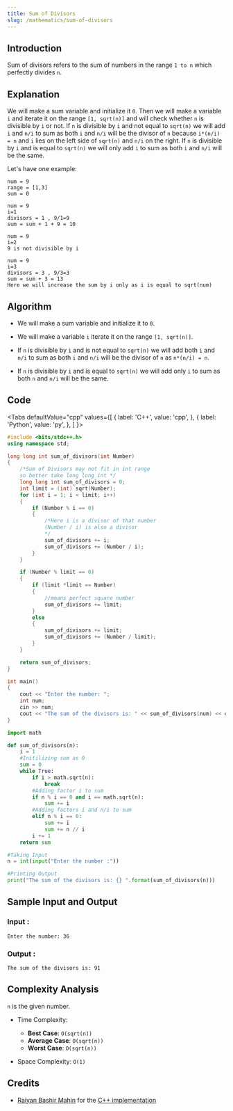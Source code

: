 ```yaml
---
title: Sum of Divisors
slug: /mathematics/sum-of-divisors
---
```


## Introduction

Sum of divisors refers to the sum of numbers in the range `1 to n` which perfectly divides `n`.

## Explanation 

We will make a sum variable and initialize it `0`. Then we will make a variable `i` and iterate it on the range `[1, sqrt(n)]` and will check whether `n` is divisible by `i` or not. If `n` is divisible by `i` and not equal to `sqrt(n)` we will add `i` and `n/i` to sum as both `i` and `n/i` will be the divisor of `n` because `i*(n/i) = n` and `i` lies on the left side of `sqrt(n)` and `n/i` on the right. If `n` is divisible by `i` and is equal to `sqrt(n)` we will only add `i` to sum as both `i` and `n/i` will be the same. 

Let's have one example: 
```
num = 9
range = [1,3]
sum = 0

num = 9
i=1
divisors = 1 , 9/1=9
sum = sum + 1 + 9 = 10

num = 9
i=2
9 is not divisible by i

num = 9
i=3
divisors = 3 , 9/3=3
sum = sum + 3 = 13
Here we will increase the sum by i only as i is equal to sqrt(num) 
```

## Algorithm

* We will make a sum variable and initialize it to `0`.

* We will make a variable `i` iterate it on the range `[1, sqrt(n)]`. 

* If `n` is divisible by `i` and is not equal to `sqrt(n)` we will add both `i` and `n/i` to sum as both `i` and `n/i` will be the divisor of `n` as `n*(n/i) = n`.

* If `n` is divisible by `i` and is equal to `sqrt(n)` we will add only `i` to sum as both `n` and `n/i` will be the same.

## Code


<Tabs
  defaultValue="cpp"
  values={[
    { label: 'C++', value: 'cpp', },
    { label: 'Python', value: 'py', },
  ]
}>
<TabItem value="cpp">

```cpp
#include <bits/stdc++.h>
using namespace std;

long long int sum_of_divisors(int Number)
{
    /*Sum of Divisors may not fit in int range
    so better take long long int */
    long long int sum_of_divisors = 0;
    int limit = (int) sqrt(Number);
    for (int i = 1; i < limit; i++)
    {
        if (Number % i == 0)
        {
            /*Here i is a divisor of that number
            (Number / i) is also a divisor
            */
            sum_of_divisors += i;
            sum_of_divisors += (Number / i);
        }
    }

    if (Number % limit == 0)
    {
        if (limit *limit == Number)
        {
            //means perfect square number
            sum_of_divisors += limit;
        }
        else
        {
            sum_of_divisors += limit;
            sum_of_divisors += (Number / limit);
        }
    }

    return sum_of_divisors;
}

int main()
{
    cout << "Enter the number: ";
    int num;
    cin >> num;
    cout << "The sum of the divisors is: " << sum_of_divisors(num) << endl;
}
```
</TabItem>

<TabItem value="py">

```python   
import math

def sum_of_divisors(n):
    i = 1
    #Initilizing sum as 0
    sum = 0
    while True:
        if i > math.sqrt(n):
            break
        #Adding factor i to sum 
        if n % i == 0 and i == math.sqrt(n):
            sum += i
        #Adding factors i and n/i to sum     
        elif n % i == 0:
            sum += i
            sum += n // i
        i += 1
    return sum

#Taking Input
n = int(input("Enter the number :"))

#Printing Output
print("The sum of the divisors is: {} ".format(sum_of_divisors(n)))
```
</TabItem>

</Tabs>

## Sample Input and Output

### Input :

```
Enter the number: 36
```
### Output :
```
The sum of the divisors is: 91
```

## Complexity Analysis

`n` is the given number.

- Time Complexity:

  - **Best Case**: `O(sqrt(n))`
  - **Average Case**: `O(sqrt(n))`
  - **Worst Case**: `O(sqrt(n))`

- Space Complexity: `O(1)`

## Credits
* [Raiyan Bashir Mahin](https://github.com/RaiyanMahin) for the [C++ implementation](https://github.com/TesseractCoding/NeoAlgo/blob/master/C-Plus-Plus/math/sum_of_divisors.cpp)